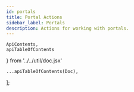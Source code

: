 ```yaml
---
id: portals
title: Portal Actions
sidebar_label: Portals
description: Actions for working with portals.
---
```


    ApiContents,
    apiTableOfContents
} from '../../util/doc.jsx'

    ...apiTableOfContents(Doc),
];

<ApiContents doc={Doc} />